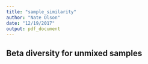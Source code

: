 ```yaml
---
title: "sample_similarity"
author: "Nate Olson"
date: "12/19/2017"
output: pdf_document
---
```


## Beta diversity for unmixed samples
